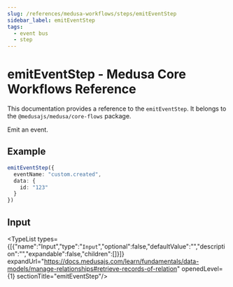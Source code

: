 ```yaml
---
slug: /references/medusa-workflows/steps/emitEventStep
sidebar_label: emitEventStep
tags:
  - event bus
  - step
---
```



# emitEventStep - Medusa Core Workflows Reference

This documentation provides a reference to the `emitEventStep`. It belongs to the `@medusajs/medusa/core-flows` package.

Emit an event.

## Example

```ts
emitEventStep({
  eventName: "custom.created",
  data: {
    id: "123"
  }
})
```

## Input

<TypeList types={[{"name":"Input","type":"`Input`","optional":false,"defaultValue":"","description":"","expandable":false,"children":[]}]} expandUrl="https://docs.medusajs.com/learn/fundamentals/data-models/manage-relationships#retrieve-records-of-relation" openedLevel={1} sectionTitle="emitEventStep"/>
